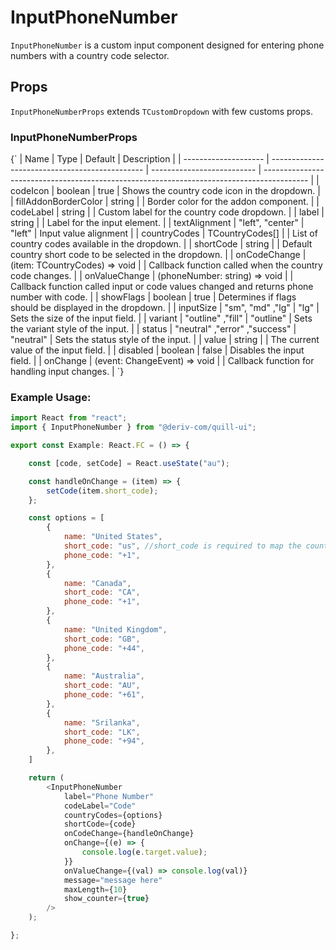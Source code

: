  
 
<Meta of={InputPhoneNumberStories} />
 
# InputPhoneNumber

`InputPhoneNumber` is a custom input component designed for entering phone numbers with a country code selector.

## Props

`InputPhoneNumberProps` extends `TCustomDropdown` with few customs props.

### InputPhoneNumberProps

<Markdown>
    {`
| Name                 | Type                                           | Default                    | Description                                                                               |
| -------------------- | ---------------------------------------------- | -------------------------- | ----------------------------------------------------------------------------------------- |
| codeIcon             | boolean                                        | true                       | Shows the country code icon in the dropdown.                                              |
| fillAddonBorderColor | string                                         |                            | Border color for the addon component.                                                     |
| codeLabel            | string                                         |                            | Custom label for the country code dropdown.                                               |
| label                | string                                         |                            | Label for the input element.                                                              |
| textAlignment        | "left", "center"                               | "left"                     | Input value alignment                                                                     |
| countryCodes         | TCountryCodes[]                                |                            | List of country codes available in the dropdown.                                          |
| shortCode            | string                                         |                            | Default country short code to be selected in the dropdown.                                |
| onCodeChange         | (item: TCountryCodes) => void                  |                            | Callback function called when the country code changes.                                   |
| onValueChange        | (phoneNumber: string) => void                  |                            | Callback function called input or code values changed and returns phone number with code. |
| showFlags            | boolean                                        | true                       | Determines if flags should be displayed in the dropdown.                                  |
| inputSize            | "sm", "md" ,"lg"                               | "lg"                       | Sets the size of the input field.                                                         |
| variant              | "outline" ,"fill"                              | "outline"                  | Sets the variant style of the input.                                                      |
| status               | "neutral" ,"error" ,"success"                  | "neutral"                  | Sets the status style of the input.                                                       |
| value                | string                                         |                            | The current value of the input field.                                                     |
| disabled             | boolean                                        | false                      | Disables the input field.                                                                 |
| onChange             | (event: ChangeEvent<HTMLInputElement>) => void |                            | Callback function for handling input changes.                                             |
`}
</Markdown>

### Example Usage:

```javascript
import React from "react";
import { InputPhoneNumber } from "@deriv-com/quill-ui";

export const Example: React.FC = () => {

    const [code, setCode] = React.useState("au");

    const handleOnChange = (item) => {
        setCode(item.short_code);
    };

    const options = [
        {
            name: "United States",
            short_code: "us", //short_code is required to map the country flags
            phone_code: "+1",
        },
        {
            name: "Canada",
            short_code: "CA",
            phone_code: "+1",
        },
        {
            name: "United Kingdom",
            short_code: "GB",
            phone_code: "+44",
        },
        {
            name: "Australia",
            short_code: "AU",
            phone_code: "+61",
        },
        {
            name: "Srilanka",
            short_code: "LK",
            phone_code: "+94",
        },
    ]

    return (
        <InputPhoneNumber
            label="Phone Number"
            codeLabel="Code"
            countryCodes={options}
            shortCode={code}
            onCodeChange={handleOnChange}
            onChange={(e) => {
                console.log(e.target.value);
            }}
            onValueChange={(val) => console.log(val)}
            message="message here"
            maxLength={10}
            show_counter={true}
        />
    );

};
```
